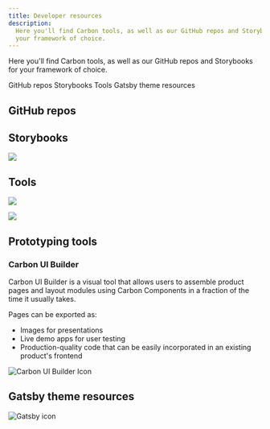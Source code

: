 ```yaml
---
title: Developer resources
description:
  Here you'll find Carbon tools, as well as our GitHub repos and Storybooks for
  your framework of choice.
---
```


<PageDescription>

Here you'll find Carbon tools, as well as our GitHub repos and Storybooks for
your framework of choice.

</PageDescription>

<AnchorLinks>

<AnchorLink>GitHub repos</AnchorLink>
<AnchorLink>Storybooks</AnchorLink>
<AnchorLink>Tools</AnchorLink>
<AnchorLink>Gatsby theme resources</AnchorLink>

</AnchorLinks>

## GitHub repos

<Row className="resource-card-group">
  <Column colLg={4} colMd={4} noGutterSm>
  <ResourceCard
    subTitle="Carbon"
    href="https://github.com/carbon-design-system/carbon"
    >

<MdxIcon name="github" />

  </ResourceCard>
</Column>
<Column colLg={4} colMd={4} noGutterSm>
  <ResourceCard
    subTitle="Carbon React"
    href="https://github.com/carbon-design-system/carbon/tree/main/packages/react"
    >

<MdxIcon name="github" />

  </ResourceCard>
</Column>

<Column colMd={4} colLg={4} noGutterSm>
  <ResourceCard
    subTitle="Carbon Web Components"
    href="https://github.com/carbon-design-system/carbon-for-ibm-dotcom/tree/main/packages/carbon-web-components">
    <MdxIcon name="github" />
  </ResourceCard>
</Column>

<Column colMd={4} colLg={4} noGutterSm>
  <ResourceCard
    subTitle="Carbon Charts core"
    href="https://github.com/carbon-design-system/carbon-charts/tree/master/packages/core">
    <MdxIcon name="github" />
  </ResourceCard>
</Column>

<Column colLg={4} colMd={4} noGutterSm>
  <ResourceCard
    subTitle="Carbon Angular (community)"
    href="https://github.com/IBM/carbon-components-angular"
    >

<MdxIcon name="github" />

  </ResourceCard>
</Column>
<Column colLg={4} colMd={4} noGutterSm>
  <ResourceCard
    subTitle="Carbon Vue (community)"
    href="https://github.com/carbon-design-system/carbon-components-vue"
    >

<MdxIcon name="github" />

  </ResourceCard>
</Column>

<Column colMd={4} colLg={4} noGutterSm>
  <ResourceCard
    subTitle="Carbon Svelte (community)"
    href="https://github.com/IBM/carbon-components-svelte">
    <MdxIcon name="github" />
  </ResourceCard>
</Column>

</Row>

## Storybooks

<Row className="resource-card-group">
<Column colLg={4} colMd={4} noGutterSm>
  <ResourceCard
    subTitle="Carbon React Storybook"
    href="http://react.carbondesignsystem.com/"
    >

<MdxIcon name="react" />

  </ResourceCard>
</Column>

<Column colLg={4} colMd={4} noGutterSm>
  <ResourceCard
      subTitle="Carbon Web Components Storybook"
      href="http://web-components.carbondesignsystem.com/"
      >

<MdxIcon name="webcomponents" />

  </ResourceCard>
</Column>

<Column colLg={4} colMd={4} noGutterSm>
  <ResourceCard
      subTitle="Carbon Charts Storybook"
      href="https://charts.carbondesignsystem.com/"
      >

![](/images/storybook-addon-carbon-themes.png)

  </ResourceCard>
</Column>

<Column colLg={4} colMd={4} noGutterSm>
  <ResourceCard
      subTitle="Carbon Angular Storybook"
      href="http://angular.carbondesignsystem.com/"
      >

<MdxIcon name="angular" />

  </ResourceCard>
</Column>
<Column colLg={4} colMd={4} noGutterSm>
  <ResourceCard
      subTitle="Carbon Vue Storybook"
      href="http://vue.carbondesignsystem.com/"
      >

<MdxIcon name="vue" />

  </ResourceCard>
</Column>

</Row>

## Tools

<Row className="resource-card-group">
<Column colLg={4} colMd={4} noGutterSm>
  <ResourceCard
    subTitle="Carbon CodePen"
    href="http://www.codepen.io/team/carbon"
    >

<MdxIcon name="codepen" />

  </ResourceCard>
</Column>

<Column colLg={4} colMd={4} noGutterSm>
  <ResourceCard
    subTitle="Carbon Devtools"
    href="https://github.com/carbon-design-system/devtools"
    >

![](/images/carbon-devtools-extension.png)

  </ResourceCard>
</Column>

<Column colLg={4} colMd={4} noGutterSm>
  <ResourceCard
    subTitle="Carbon Storybook Theme Switcher"
    href="https://www.npmjs.com/package/@carbon/storybook-addon-theme"
    >

<MdxIcon name="npm" />

  </ResourceCard>
</Column>

<Column colLg={4} colMd={4} noGutterSm>
  <ResourceCard
    subTitle="Stylelint plugin Carbon tokens"
    href="https://www.npmjs.com/package/stylelint-plugin-carbon-tokens"
    >

<MdxIcon name="npm" />

  </ResourceCard>
</Column>

<Column colLg={4} colMd={4} noGutterSm>
  <ResourceCard
    subTitle="Color contrast checker"
    href="https://marijohannessen.github.io/color-contrast-checker/"
    >

![](/images/color-contrast-icon.png)

  </ResourceCard>
</Column>

</Row>

## Prototyping tools

### Carbon UI Builder

Carbon UI Builder is a visual tool that allows users to assemble product pages
and layout modules using Carbon Components in a fraction of the time it usually
takes.

Pages can be exported as:

- Images for presentations
- Live demo apps for user testing
- Production-quality code that can be easily incorporated in an existing
  product's frontend

<Row className="resource-card-group">
<Column colMd={4} colLg={4} noGutterSm>
  <ResourceCard
    subTitle="Carbon UI Builder"
    href="https://builder.carbondesignsystem.com/"
    actionIcon="launch">

![Carbon UI Builder Icon](/images/carbon-ui-builder.png)

  </ResourceCard>
</Column>
</Row>

## Gatsby theme resources

<Row className="resource-card-group">

<Column colLg={4} colMd={4} noGutterSm>
  <ResourceCard
    subTitle="Gatsby theme Sketch kit"
    href="sketch://add-library/cloud/304313c1-29a8-4946-a6f0-51dbec953bc2"
    actionIcon="download">
    <MdxIcon name="sketch" />
  </ResourceCard>
</Column>
<Column colLg={4} colMd={4} noGutterSm>
  <ResourceCard
    subTitle="Gatsby theme Carbon site"
    href="https://gatsby-theme-carbon.vercel.app/"
    actionIcon="launch">

![Gatsby icon](images/gatsby.svg)

  </ResourceCard>
</Column>
</Row>

